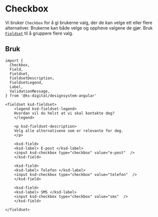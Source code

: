 

<Meta of={CheckboxStories} />

# Checkbox

Vi bruker `Checkbox` for å gi brukerne valg, der de kan velge ett eller flere alternativer. Brukerne kan både velge og oppheve valgene de gjør. Bruk [`Fieldset`](#fieldset) til å gruppere flere valg.

<Primary />

## Bruk

```tsx
import {
  Checkbox,
  Field,
  Fieldset,
  FieldsetDescription,
  FieldsetLegend,
  Label,
  ValidationMessage,
} from '@ks-digital/designsystem-angular'

<fieldset ksd-fieldset>
    <legend ksd-fieldset-legend>
    Hvordan vil du helst at vi skal kontakte deg?
    </legend>

    <p ksd-fieldset-description>
    Velg alle alternativene som er relevante for deg.
    </p>

    <ksd-field>
    <ksd-label> E-post </ksd-label>
    <input ksd-checkbox type="checkbox" value="e-post"  />
    </ksd-field>

    <ksd-field>
    <ksd-label> Telefon </ksd-label>
    <input ksd-checkbox type="checkbox" value="telefon"  />
    </ksd-field>

    <ksd-field>
    <ksd-label> SMS </ksd-label>
    <input ksd-checkbox type="checkbox" value="sms"  />
    </ksd-field>

</fieldset>
```
